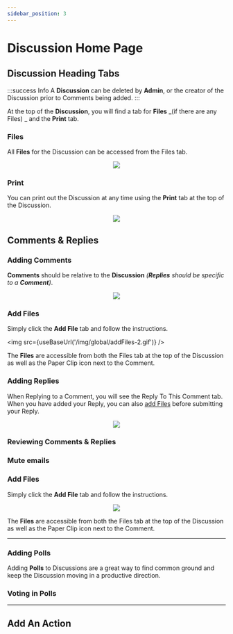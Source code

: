 ```yaml
---
sidebar_position: 3
---
```



# Discussion Home Page

## Discussion Heading Tabs

:::success Info
A **Discussion** can be deleted by **Admin**, or the creator of the Discussion prior to Comments being added.
:::

At the top of the **Discussion**, you will find a tab for **Files** _(if there are any Files)
_ and the **Print** tab.

### Files

All **Files** for the Discussion can be accessed from the Files tab.

<center>
	<img src={useBaseUrl('/img/global/openFiles.gif')} />
</center>

### Print

You can print out the Discussion at any time using the **Print** tab at the top of the Discussion.

<center>
	<img src={useBaseUrl('/img/global/print.gif')} />
</center>

## Comments & Replies

### Adding Comments

**Comments** should be relative to the **Discussion** _(**Replies** should be specific to a **Comment**)_.

<center>
	<img src={useBaseUrl('/img/global/addingComments-2.gif')} />
</center>

### Add Files

Simply click the **Add File** tab and follow the instructions.

<img src={useBaseUrl('/img/global/addFiles-2.gif')} />

The **Files** are accessible from both the Files tab at the top of the Discussion as well as the Paper Clip icon next to the Comment.

### Adding Replies

When Replying to a Comment, you will see the Reply To This Comment tab. When you have added your Reply, you can also [add Files](#add-files) before submitting your Reply.

<center>
	<img src={useBaseUrl('/img/global/addingReplies-2.gif')} />
</center>

### Reviewing Comments & Replies

<Tabs>
	<TabItem value='apple' label='Expanding' default>
		<Expanding />
	</TabItem>
	<TabItem value='orange' label='Sorting'>
		<Sorting />
	</TabItem>
</Tabs>

### Mute emails

<OptinOut />

### Add Files

Simply click the **Add File** tab and follow the instructions.

<center>
	<img src={useBaseUrl('/img/global/addFiles.gif')} />
</center>

The **Files** are accessible from both the Files tab at the top of the Discussion as well as the Paper Clip icon next to the Comment.

---

### Adding Polls

Adding **Polls** to Discussions are a great way to find common ground and keep the Discussion moving in a productive direction.

<AddPolls />

### Voting in Polls

<VotePolls />

---

## Add An Action

<AddAction />
